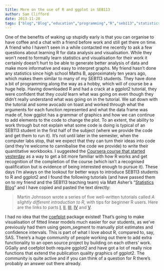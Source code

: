 ```yaml
---
title: More on the use of R and ggplot in SEB113
author: Sam Clifford
date: 2013-11-20
tags: ["blog","Blog","education","programming","R","seb113","statistics","visualisation"]
---
```


One of the benefits of waking up stupidly early is that you can organise to have coffee and a chat with a friend before work and still get there on time. A friend who I haven't seen in a while contacted me recently to ask a few questions about learning R for data analysis and visualisation. While they won't need to formally learn statistics and visualisation for their work it certainly doesn't hurt to be able to generate better analysis of data and make more informative and easy to interpret graphs. My friend hasn't done any statistics since high school Maths B, approximately ten years ago, which makes them similar to many of my SEB113 students. They have done a bit of programming along the way as a hobby, which will of course be a huge help. Having downloaded R and had a crack at a ggplot2 tutorial, they were confident that they _could_ learn what was going on even though they didn't really understand what was going on in the tutorial. We sat down with the tutorial and some avocado on toast and worked through what the arguments for each function represented and what the data frame was made of, how ggplot has a grammar of graphics and how we can continue to add elements to the code to change the plot. To an extent, the ability to work through but not explain what some code is doing is typical of an SEB113 student in the first half of the subject (where we provide the code and get them to run it). It's not until later in the semester, when the computer labs stop, that we expect that they can turn their ideas into code (and they're welcome to cannibalise the code we provide) to write their quantitative workbooks. I suggested the [Coursera course that started yesterday](http://samclifford.info/2013/11/11/coursera-courses-on-statistics/ "Coursera courses on statistics") as a way to get a bit more familiar with how R works and get recognition of the completion of the course (which isn't a recognised qualification but is evidence of being interested enough to pursue it). These days I'm always on the lookout for better ways to introduce SEB113 students to R and ggplot2 and I found the following tutorials (and have passed them on to my friend and the SEB113 teaching team) via Matt Asher's "[Statistics Blog](http://www.statisticsblog.com/2013/11/the-week-in-stats-nov-18th-edition/)" and I have copied and pasted the text directly:

> Martin Johnsson wrote a series of five well-written tutorials called _A slightly different introduction to R,_ with tips for beginner R users. Here are the links to parts [I](http://bit.ly/1fzSWRq), [II](http://bit.ly/18pRHiz), [III](http://bit.ly/19if90E), [IV](http://bit.ly/183o9eb) and [V](http://bit.ly/1i7x0j0).

I had no idea that the [coefplot](http://cran.r-project.org/web/packages/coefplot/index.html) package existed! That's going to make visualisation of fitted linear models much easier for our students, as we've previously had them using geom_segment to manually plot estimates and confidence intervals. This is part of what I love about R, compared to, say, SAS. There's a huge community of people working out there to add extra functionality to an open source project by building on each others' work. GGally and coefplot both require ggplot2 and have got a lot of really nice functions that extend the publication quality graphics of ggplot2\. The community is quite active and if you can think of a question for R there's probably an answer out there already.